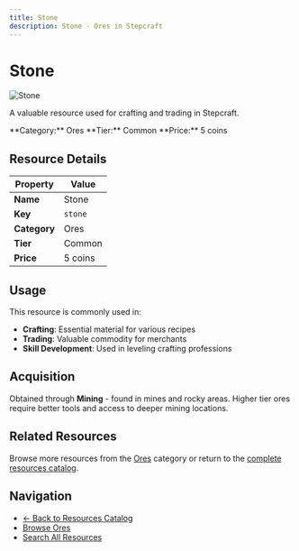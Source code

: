 ```yaml
---
title: Stone
description: Stone - Ores in Stepcraft
---
```


# Stone

<div className="flex items-start gap-6 mb-8">
  <div className="flex-shrink-0">
    <img src="/assets/resources/mining/stone_2.png" alt="Stone" className="w-24 h-24 border rounded-lg" />
  </div>
  <div className="flex-1">
    <div className="space-y-2">
      <p className="text-lg text-muted-foreground">A valuable resource used for crafting and trading in Stepcraft.</p>
      <div className="flex flex-wrap gap-4 text-sm">
        <span className="px-2 py-1 bg-blue-100 dark:bg-blue-900 rounded-md">
          **Category:** Ores
        </span>
        <span className="px-2 py-1 bg-gray-100 dark:bg-gray-900 rounded-md">
          **Tier:** Common
        </span>
        <span className="px-2 py-1 bg-green-100 dark:bg-green-900 rounded-md">
          **Price:** 5 coins
        </span>
      </div>
    </div>
  </div>
</div>

## Resource Details

| Property | Value |
|----------|-------|
| **Name** | Stone |
| **Key** | `stone` |
| **Category** | Ores |
| **Tier** | Common |
| **Price** | 5 coins |


## Usage

This resource is commonly used in:

- **Crafting**: Essential material for various recipes
- **Trading**: Valuable commodity for merchants
- **Skill Development**: Used in leveling crafting professions


## Acquisition

Obtained through **Mining** - found in mines and rocky areas. Higher tier ores require better tools and access to deeper mining locations.

## Related Resources

Browse more resources from the [Ores](/docs/resources#ores) category or return to the [complete resources catalog](/docs/resources).

## Navigation

- [← Back to Resources Catalog](/docs/resources)
- [Browse Ores](/docs/resources#ores)
- [Search All Resources](/search)
